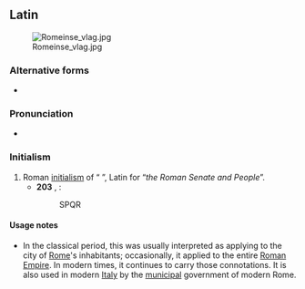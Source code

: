 ==Latin==
{{wikipedia}}
[[File:Romeinse vlag.jpg|thumb|right]]
===Alternative forms===
* {{l|la|S. P. Q. R.}}

===Pronunciation===
* {{la-IPA|senātus populusque Rōmānus|eccl=yes}}

===Initialism===
{{rfc-header|Initialism}}
{{head|la|initialism}}

# Roman [[initialism]] of “{{m|la|senatus|'''S'''enātus}} {{m|la|populus|'''P'''opulus}}{{m|la|-que|'''q'''ue}} {{m|la|Romanus|'''R'''ōmānus}}”, Latin for “''the Roman Senate and People''”.
#* '''203''' {{AD}}, {{w|Arch of Septimius Severus}}:
#*: SPQR

====Usage notes====
* In the classical period, this was usually interpreted as applying to the city of [[Rome]]'s inhabitants; occasionally, it applied to the entire [[Roman Empire]]. In modern times, it continues to carry those connotations. It is also used in modern [[Italy]] by the [[municipal]] government of modern Rome.